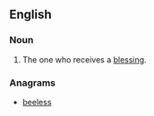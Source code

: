 {{also|blessée}}
==English==

===Noun===
{{en-noun}}

# The one who receives a [[blessing]].

===Anagrams===
* [[beeless#English|beeless]]